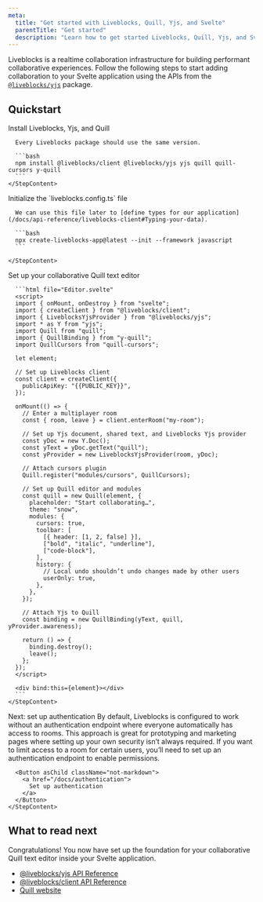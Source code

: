 ```yaml
---
meta:
  title: "Get started with Liveblocks, Quill, Yjs, and Svelte"
  parentTitle: "Get started"
  description: "Learn how to get started Liveblocks, Quill, Yjs, and Svelte."
---
```


Liveblocks is a realtime collaboration infrastructure for building performant
collaborative experiences. Follow the following steps to start adding
collaboration to your Svelte application using the APIs from the
[`@liveblocks/yjs`](/docs/api-reference/liveblocks-yjs) package.

## Quickstart

<Steps>
  <Step>
    <StepTitle>Install Liveblocks, Yjs, and Quill</StepTitle>
    <StepContent>

      Every Liveblocks package should use the same version.

      ```bash
      npm install @liveblocks/client @liveblocks/yjs yjs quill quill-cursors y-quill
      ```
    </StepContent>

  </Step>

  <Step>
    <StepTitle>Initialize the `liveblocks.config.ts` file</StepTitle>
    <StepContent>

      We can use this file later to [define types for our application](/docs/api-reference/liveblocks-client#Typing-your-data).

      ```bash
      npx create-liveblocks-app@latest --init --framework javascript
      ```

    </StepContent>

  </Step>

  <Step>
    <StepTitle>Set up your collaborative Quill text editor</StepTitle>
    <StepContent>

      ```html file="Editor.svelte"
      <script>
      import { onMount, onDestroy } from "svelte";
      import { createClient } from "@liveblocks/client";
      import { LiveblocksYjsProvider } from "@liveblocks/yjs";
      import * as Y from "yjs";
      import Quill from "quill";
      import { QuillBinding } from "y-quill";
      import QuillCursors from "quill-cursors";

      let element;

      // Set up Liveblocks client
      const client = createClient({
        publicApiKey: "{{PUBLIC_KEY}}",
      });

      onMount(() => {
        // Enter a multiplayer room
        const { room, leave } = client.enterRoom("my-room");

        // Set up Yjs document, shared text, and Liveblocks Yjs provider
        const yDoc = new Y.Doc();
        const yText = yDoc.getText("quill");
        const yProvider = new LiveblocksYjsProvider(room, yDoc);

        // Attach cursors plugin
        Quill.register("modules/cursors", QuillCursors);

        // Set up Quill editor and modules
        const quill = new Quill(element, {
          placeholder: "Start collaborating…",
          theme: "snow",
          modules: {
            cursors: true,
            toolbar: [
              [{ header: [1, 2, false] }],
              ["bold", "italic", "underline"],
              ["code-block"],
            ],
            history: {
              // Local undo shouldn’t undo changes made by other users
              userOnly: true,
            },
          },
        });

        // Attach Yjs to Quill
        const binding = new QuillBinding(yText, quill, yProvider.awareness);

        return () => {
          binding.destroy();
          leave();
        };
      });
      </script>

      <div bind:this={element}></div>
      ```
    </StepContent>

  </Step>

  <Step lastStep>
    <StepTitle>Next: set up authentication</StepTitle>
    <StepContent>
      By default, Liveblocks is configured to work without an authentication endpoint
      where everyone automatically has access to rooms. This approach is great for
      prototyping and marketing pages where setting up your own security isn’t always
      required. If you want to limit access to a room for certain users, you’ll need
      to set up an authentication endpoint to enable permissions.

      <Button asChild className="not-markdown">
        <a href="/docs/authentication">
          Set up authentication
        </a>
      </Button>
    </StepContent>

  </Step>
</Steps>

## What to read next

Congratulations! You now have set up the foundation for your collaborative Quill
text editor inside your Svelte application.

- [@liveblocks/yjs API Reference](/docs/api-reference/liveblocks-yjs)
- [@liveblocks/client API Reference](/docs/api-reference/liveblocks-client)
- [Quill website](https://quilljs.com)
